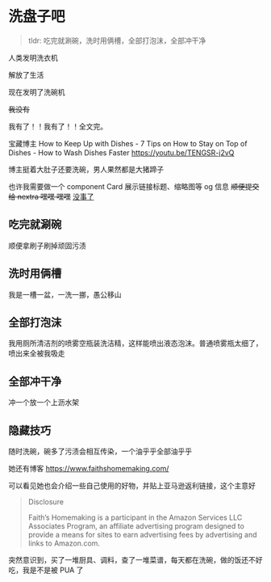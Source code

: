 # 洗盘子吧


<div className='grid place-content-center'> 
    <RichImage className='w-full md:w-80' src="./images/2024-02-28-18-02-07.png" />
</div>

> tldr: 吃完就涮碗，洗时用俩槽，全部打泡沫，全部冲干净

人类发明洗衣机

解放了生活

现在发明了洗碗机

~~我没有~~

我有了！！我有了！！全文完。

宝藏博主
How to Keep Up with Dishes - 7 Tips on How to Stay on Top of Dishes - How to Wash Dishes Faster 
https://youtu.be/TENGSR-j2vQ

博主挺着大肚子还要洗碗，男人果然都是大猪蹄子

也许我需要做一个 component Card 展示链接标题、缩略图等 og 信息
~~顺便提交给 nextra 嘿嘿 嘿嘿~~ [没事了](./archived/rsc.mdx)

## 吃完就涮碗

顺便拿刷子刷掉顽固污渍

## 洗时用俩槽

我是一槽一盆，一洗一挪，愚公移山

## 全部打泡沫

我用厕所清洁剂的喷雾空瓶装洗洁精，这样能喷出液态泡沫。普通喷雾瓶太细了，喷出来全被我吸走

## 全部冲干净

冲一个放一个上沥水架

## 隐藏技巧

随时洗碗，碗多了污渍会相互传染，一个油乎乎全部油乎乎


她还有博客
https://www.faithshomemaking.com/

可以看见她也会介绍一些自己使用的好物，并贴上亚马逊返利链接，这个主意好

> Disclosure
> 
> Faith’s Homemaking is a participant in the Amazon Services LLC Associates Program, an affiliate advertising program designed to provide a means for sites to earn advertising fees by advertising and links to Amazon.com.

突然意识到，买了一堆厨具、调料，查了一堆菜谱，每天都在洗碗，做的饭还不好吃，我是不是被 PUA 了
